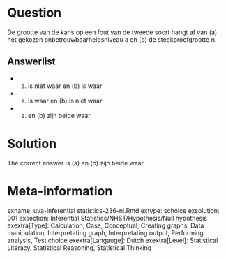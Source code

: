 Question
========

De grootte van de kans op een fout van de tweede soort hangt af van (a) het gekozen onbetrouwbaarheidsniveau a en (b) de steekproefgrootte n.

Answerlist
----------
* (a) is niet waar en (b) is waar
* (a) is waar en (b) is niet waar
* (a) en (b) zijn beide waar

Solution
========

The correct answer is  (a) en (b) zijn beide waar

Meta-information
================
exname: uva-inferential statistics-236-nl.Rmd
extype: schoice
exsolution: 001
exsection: Inferential Statistics/NHST/Hypothesis/Null hypothesis
exextra[Type]: Calculation, Case, Conceptual, Creating graphs, Data manipulation, Interpretating graph, Interpretating output, Performing analysis, Test choice
exextra[Langauge]: Dutch
exextra[Level]: Statistical Literacy, Statistical Reasoning, Statistical Thinking
